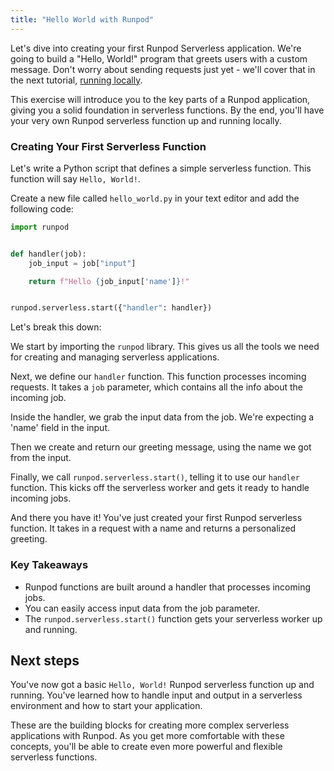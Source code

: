 ```yaml
---
title: "Hello World with Runpod"
---
```


Let's dive into creating your first Runpod Serverless application. We're going to build a "Hello, World!" program that greets users with a custom message. Don't worry about sending requests just yet - we'll cover that in the next tutorial, [running locally](/tutorials/sdks/python/get-started/running-locally).

This exercise will introduce you to the key parts of a Runpod application, giving you a solid foundation in serverless functions. By the end, you'll have your very own Runpod serverless function up and running locally.

### Creating Your First Serverless Function

Let's write a Python script that defines a simple serverless function. This function will say `Hello, World!`.

Create a new file called `hello_world.py` in your text editor and add the following code:

```python hello_world.py
import runpod


def handler(job):
    job_input = job["input"]

    return f"Hello {job_input['name']}!"


runpod.serverless.start({"handler": handler})
```

Let's break this down:

We start by importing the `runpod` library. This gives us all the tools we need for creating and managing serverless applications.

Next, we define our `handler` function. This function processes incoming requests. It takes a `job` parameter, which contains all the info about the incoming job.

Inside the handler, we grab the input data from the job. We're expecting a 'name' field in the input.

Then we create and return our greeting message, using the name we got from the input.

Finally, we call `runpod.serverless.start()`, telling it to use our `handler` function. This kicks off the serverless worker and gets it ready to handle incoming jobs.

And there you have it! You've just created your first Runpod serverless function. It takes in a request with a name and returns a personalized greeting.

### Key Takeaways

* Runpod functions are built around a handler that processes incoming jobs.
* You can easily access input data from the job parameter.
* The `runpod.serverless.start()` function gets your serverless worker up and running.

## Next steps

You've now got a basic `Hello, World!` Runpod serverless function up and running. You've learned how to handle input and output in a serverless environment and how to start your application.

These are the building blocks for creating more complex serverless applications with Runpod. As you get more comfortable with these concepts, you'll be able to create even more powerful and flexible serverless functions.
